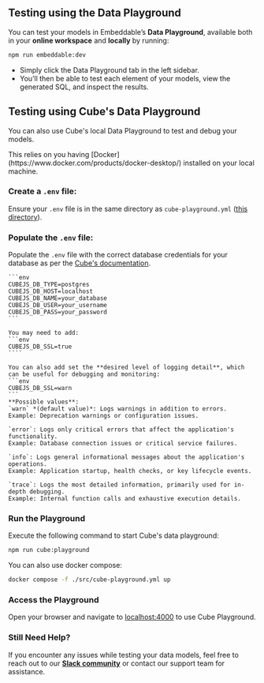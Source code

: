 
## Testing using the Data Playground

You can test your models in Embeddable’s **Data Playground**, available both in your **online workspace** and **locally** by running:

```bash
npm run embeddable:dev
```

- Simply click the Data Playground tab in the left sidebar. 
- You’ll then be able to test each element of your models, view the generated SQL, and inspect the results. 

<VideoComponent
    src="/video/data-playground.mp4"
    width="1250"
    height="854"
/>

## Testing using Cube's Data Playground

You can also use Cube's local Data Playground to test and debug your models.

<Callout emoji="">
  This relies on you having [Docker](https://www.docker.com/products/docker-desktop/) installed on your local machine.
</Callout>

<Steps>

### Create a `.env` file:  
   Ensure your `.env` file is in the same directory as `cube-playground.yml` ([this directory](https://github.com/embeddable-hq/vanilla-components/tree/main/src)).

### Populate the `.env` file: 

   Populate the `.env` file with the correct database credentials for your database as per the [Cube's documentation](https://cube.dev/docs/product/configuration/data-sources).

    ```env
    CUBEJS_DB_TYPE=postgres
    CUBEJS_DB_HOST=localhost
    CUBEJS_DB_NAME=your_database
    CUBEJS_DB_USER=your_username
    CUBEJS_DB_PASS=your_password
    ```

    You may need to add:
    ```env
    CUBEJS_DB_SSL=true
    ````

    You can also add set the **desired level of logging detail**, which can be useful for debugging and monitoring:
    ```env
    CUBEJS_DB_SSL=warn 
    ```
    **Possible values**:  
    `warn` *(default value)*: Logs warnings in addition to errors.  
    Example: Deprecation warnings or configuration issues. 

    `error`: Logs only critical errors that affect the application's functionality.  
    Example: Database connection issues or critical service failures.

    `info`: Logs general informational messages about the application's operations.  
    Example: Application startup, health checks, or key lifecycle events. 

    `trace`: Logs the most detailed information, primarily used for in-depth debugging.  
    Example: Internal function calls and exhaustive execution details.


### Run the Playground  
   Execute the following command to start Cube's data playground:
   ```bash
   npm run cube:playground
   ```

   You can also use docker compose:
   ```bash
   docker compose -f ./src/cube-playground.yml up
   ```

### Access the Playground 
   Open your browser and navigate to [localhost:4000](http://localhost:4000) to use Cube Playground.

</Steps>

### Still Need Help?

If you encounter any issues while testing your data models, feel free to reach out to our [**Slack community**](https://join.slack.com/t/embeddablecommunity/shared_invite/zt-20b4f6s10-gULqO6riqutJcbUi_FJmZA) or contact our support team for assistance.
